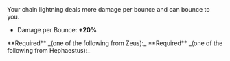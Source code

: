 
<Boon boon={DbBoons.Duos.masterConductor}>
Your chain lightning deals more damage per bounce and can bounce to you.

- Damage per Bounce: **+20%**

</Boon>

<Callout>
  **Required** _(one of the following from Zeus):_
  <BoonGrid boons={[DbBoons.Zeus.staticShock, DbBoons.Zeus.electricOverload]} />
</Callout>

<Callout>
  **Required** _(one of the following from Hephaestus):_
  <BoonGrid
    boons={[
      DbBoons.Hephaestus.volcanicStrike,
      DbBoons.Hephaestus.volcanicFlourish,
      DbBoons.Hephaestus.anvilRing,
      DbBoons.Hephaestus.smithySprint,
      DbBoons.Hephaestus.fixedGain,
    ]}
  />
</Callout>
